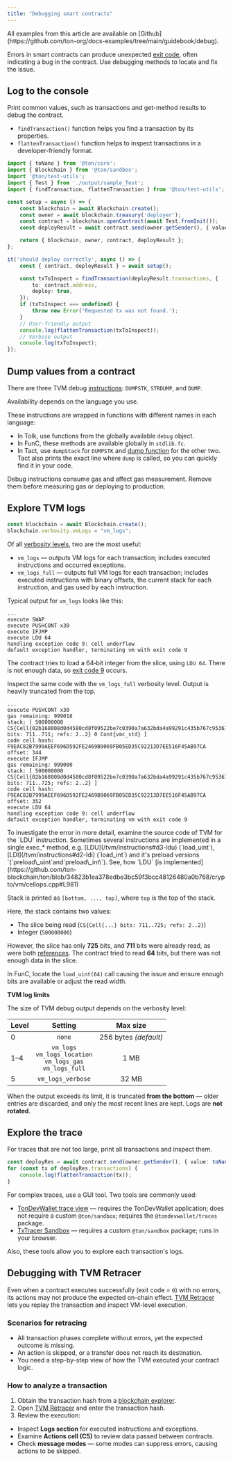 ```yaml
---
title: "Debugging smart contracts"
---
```



<Aside>
  All examples from this article are available on [Github](https://github.com/ton-org/docs-examples/tree/main/guidebook/debug).
</Aside>

Errors in smart contracts can produce unexpected [exit code](/tvm/exit-codes), often indicating a bug in the contract.
Use debugging methods to locate and fix the issue.

## Log to the console

Print common values, such as transactions and get-method results to debug the contract.

- `findTransaction()` function helps you find a transaction by its properties.
- `flattenTransaction()` function helps to inspect transactions in a developer-friendly format.

```ts TypeScript
import { toNano } from '@ton/core';
import { Blockchain } from '@ton/sandbox';
import '@ton/test-utils';
import { Test } from './output/sample_Test';
import { findTransaction, flattenTransaction } from '@ton/test-utils';

const setup = async () => {
    const blockchain = await Blockchain.create();
    const owner = await blockchain.treasury('deployer');
    const contract = blockchain.openContract(await Test.fromInit());
    const deployResult = await contract.send(owner.getSender(), { value: toNano(0.5), bounce: true }, null);

    return { blockchain, owner, contract, deployResult };
};

it('should deploy correctly', async () => {
    const { contract, deployResult } = await setup();

    const txToInspect = findTransaction(deployResult.transactions, {
        to: contract.address,
        deploy: true,
    });
    if (txToInspect === undefined) {
        throw new Error('Requested tx was not found.');
    }
    // User-friendly output
    console.log(flattenTransaction(txToInspect));
    // Verbose output
    console.log(txToInspect);
});
```

## Dump values from a contract

There are three TVM debug [instructions](/tvm/instructions#fe-debug): `DUMPSTK`, `STRDUMP`, and `DUMP`.

Availability depends on the language you use.

These instructions are wrapped in functions with different names in each language:

- In Tolk, use functions from the globally available `debug` object.
- In FunC, these methods are available globally in `stdlib.fc`.
- In Tact, use `dumpStack` for `DUMPSTK` and [dump function](https://docs.tact-lang.org/ref/core-debug/#dump) for the other two. Tact also prints the exact line where `dump` is called, so you can quickly find it in your code.

<Aside
  type="caution"
>
  Debug instructions consume gas and affect gas measurement. Remove them before measuring gas or deploying to production.
</Aside>

## Explore TVM logs

```ts TypeScript
const blockchain = await Blockchain.create();
blockchain.verbosity.vmLogs = "vm_logs";
```

Of all [verbosity levels](/ecosystem/blueprint/testing/reference#verbosity-2), two are the most useful:

- `vm_logs` — outputs VM logs for each transaction; includes executed instructions and occurred exceptions.
- `vm_logs_full` — outputs full VM logs for each transaction; includes executed instructions with binary offsets, the current stack for each instruction, and gas used by each instruction.

Typical output for `vm_logs` looks like this:

```text
...
execute SWAP
execute PUSHCONT x30
execute IFJMP
execute LDU 64
handling exception code 9: cell underflow
default exception handler, terminating vm with exit code 9
```

The contract tries to load a 64‑bit integer from the slice, using `LDU 64`. There is not enough data, so [exit code 9](/tvm/exit-codes#9%3A-cell-underflow) occurs.

Inspect the same code with the `vm_logs_full` verbosity level. Output is heavily truncated from the top.

```text
...
execute PUSHCONT x30
gas remaining: 999018
stack: [ 500000000 CS{Cell{02b168008d0d4580cd8f09522be7c0390a7a632bda4a99291c435b767c95367ebe78e9af0023d36bc5f97853f4c898f868f95b035ae8f555a321d0ffce8d9f6165e2252d7a9077359400060e9fc800000000003d0902d1b85b3919} bits: 711..711; refs: 2..2} 0 Cont{vmc_std} ]
code cell hash: F9EAC82B7999AEEF696D592FE2469B9069FB05ED35C92213D7EE516F45AB97CA offset: 344
execute IFJMP
gas remaining: 999000
stack: [ 500000000 CS{Cell{02b168008d0d4580cd8f09522be7c0390a7a632bda4a99291c435b767c95367ebe78e9af0023d36bc5f97853f4c898f868f95b035ae8f555a321d0ffce8d9f6165e2252d7a9077359400060e9fc800000000003d0902d1b85b3919} bits: 711..725; refs: 2..2} ]
code cell hash: F9EAC82B7999AEEF696D592FE2469B9069FB05ED35C92213D7EE516F45AB97CA offset: 352
execute LDU 64
handling exception code 9: cell underflow
default exception handler, terminating vm with exit code 9
```

<Aside type="tip">
  To investigate the error in more detail, examine the source code of TVM for the `LDU` instruction.
  Sometimes several instructions are implemented in a single exec_* method, e.g. [LDU](/tvm/instructions#d3-ldu) (`load_uint`), [LDI](/tvm/instructions#d2-ldi) (`load_int`) and it's preload versions `(`preload\_uint`and`preload\_int\`).
  See, how `LDU` [is implemented](https://github.com/ton-blockchain/ton/blob/34823b1ea378edbe3bc59f3bcc48126480a0b768/crypto/vm/cellops.cpp#L981)
</Aside>

Stack is printed as `[bottom, ..., top]`, where `top` is the top of the stack.

Here, the stack contains two values:

- The slice being read (`CS{Cell{...} bits: 711..725; refs: 2..2}`)
- Integer (`500000000`)

However, the slice has only **725** bits, and **711** bits were already read, as were both [references](/tvm/serialization/cells). The contract tried to read **64** bits, but there was not enough data in the slice.

In FunC, locate the `load_uint(64)` call causing the issue and ensure enough bits are available or adjust the read width.

**TVM log limits**

The size of TVM debug output depends on the verbosity level:

| Level |                                     Setting                                    |        Max size       |
| ----- | :----------------------------------------------------------------------------: | :-------------------: |
| 0     |                                     `none`                                     | 256 bytes _(default)_ |
| 1–4   | `vm_logs` <br /> `vm_logs_location` <br /> `vm_logs_gas` <br /> `vm_logs_full` |          1 MB         |
| 5     |                                `vm_logs_verbose`                               |         32 MB         |

When the output exceeds its limit, it is truncated **from the bottom** —
older entries are discarded, and only the most recent lines are kept.
Logs are **not rotated**.

## Explore the trace

For traces that are not too large, print all transactions and inspect them.

```ts TypeScript
const deployRes = await contract.send(owner.getSender(), { value: toNano(0.5), bounce: true }, null);
for (const tx of deployRes.transactions) {
    console.log(flattenTransaction(tx));
}
```

For complex traces, use a GUI tool. Two tools are commonly used:

- [TonDevWallet trace view](/ecosystem/wallet-apps/dev) — requires the TonDevWallet application; does not require a custom `@ton/sandbox`; requires the `@tondevwallet/traces` package.
- [TxTracer Sandbox](https://txtracer.ton.org/sandbox/) — requires a custom `@ton/sandbox` package; runs in your browser.

Also, these tools allow you to explore each transaction's logs.

## Debugging with TVM Retracer

Even when a contract executes successfully (exit code = `0`) with no errors, its actions may not produce the expected on-chain effect. [TVM Retracer](https://retracer.ton.org/) lets you replay the transaction and inspect VM-level execution.

### Scenarios for retracing

- All transaction phases complete without errors, yet the expected outcome is missing.
- An action is skipped, or a transfer does not reach its destination.
- You need a step-by-step view of how the TVM executed your contract logic.

### How to analyze a transaction

1. Obtain the transaction hash from a [blockchain explorer](/ecosystem/explorers/overview).
1. Open [TVM Retracer](https://retracer.ton.org/) and enter the transaction hash.
1. Review the execution:

- Inspect **Logs section** for executed instructions and exceptions.
- Examine **Actions cell (C5)** to review data passed between contracts.
- Check **message modes** — some modes can suppress errors, causing actions to be skipped.

